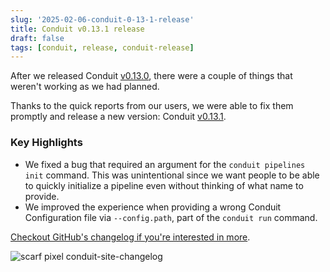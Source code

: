 ```yaml
---
slug: '2025-02-06-conduit-0-13-1-release'
title: Conduit v0.13.1 release
draft: false
tags: [conduit, release, conduit-release]
---
```


After we released Conduit [v0.13.0](/changelog/2025-02-04-conduit-0-13-0-release), there were a couple of things that weren't working as we had planned.

Thanks to the quick reports from our users, we were able to fix them promptly and release a new version: Conduit [v0.13.1](https://github.com/ConduitIO/conduit/releases/tag/v0.13.1).

<!--truncate-->

### Key Highlights

- We fixed a bug that required an argument for the `conduit pipelines init` command. This was unintentional since we want people to be able to quickly initialize a pipeline even without thinking of what name to provide.  
-  We improved the experience when providing a wrong Conduit Configuration file via `--config.path`, part of the `conduit run` command.

[Checkout GitHub's changelog if you're interested in more](https://github.com/ConduitIO/conduit/releases/tag/v0.13.1).

![scarf pixel conduit-site-changelog](https://static.scarf.sh/a.png?x-pxid=b43cda70-9a98-4938-8857-471cc05e99c5)
